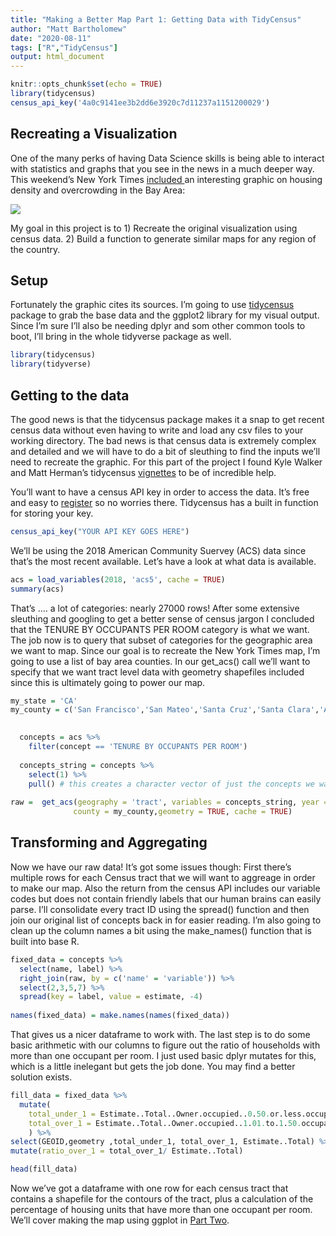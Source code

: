 ```yaml
---
title: "Making a Better Map Part 1: Getting Data with TidyCensus"
author: "Matt Bartholomew"
date: "2020-08-11"
tags: ["R","TidyCensus"]
output: html_document
---
```


```r
knitr::opts_chunk$set(echo = TRUE)
library(tidycensus)
census_api_key('4a0c9141ee3b2dd6e3920c7d11237a1151200029')

```

## Recreating a Visualization

One of the many perks of having Data Science skills is being able to interact with statistics and graphs that you see in the news in a much deeper way. This weekend's New York Times <a href = 'https://www.nytimes.com/2020/08/01/business/economy/housing-overcrowding-coronavirus.html'> included </a> an interesting graphic on housing density and overcrowding in the Bay Area: 

<img src = 'https://pbs.twimg.com/media/EeWdu85XsAE2NGZ?format=jpg&name=900x900'> 

My goal in this project is to 1) Recreate the original visualization using census data. 2) Build a function to generate similar maps for any region of the country. 

## Setup

Fortunately the graphic cites its sources. I'm going to use <a href = 'https://github.com/walkerke/tidycensus'> tidycensus </a> package to grab the base data and the ggplot2 library for my visual output. Since I'm sure I'll also be needing dplyr and som other common tools to boot, I'll bring in the whole tidyverse package as well. 

```r
library(tidycensus)
library(tidyverse)
```

## Getting to the data 

The good news is that the tidycensus package makes it a snap to get recent census data without even having to write and load any csv files to your working directory. The bad news is that census data is extremely complex and detailed and we will have to do a bit of sleuthing to find the inputs we'll need to recreate the graphic. For this part of the project I found Kyle Walker and Matt Herman's tidycensus <a href = 'https://walker-data.com/tidycensus/index.html'>vignettes</a> to be of incredible help. 

You'll want to have a census API key in order to access the data. It's free and easy to <a href = 'http://api.census.gov/data/key_signup.html'> register</a> so no worries there. Tidycensus has a built in function for storing your key.

```r
census_api_key("YOUR API KEY GOES HERE")
```
We'll be using the 2018 American Community Suervey (ACS) data since that's the most recent available. Let's have a look at what data is available. 

```r
acs = load_variables(2018, 'acs5', cache = TRUE) 
summary(acs)

```

That's .... a lot of categories: nearly 27000 rows! After some extensive sleuthing and googling to get a better sense of census jargon I concluded that the TENURE BY OCCUPANTS PER ROOM category is what we want. The job now is to query that subset of categories for the geographic area we want to map. Since our goal is to recreate the New York Times map, I'm going to use a list of bay area counties. In our get_acs() call we'll want to specify that we want tract level data with geometry shapefiles included since this is ultimately going to power our map.
```r
my_state = 'CA'
my_county = c('San Francisco','San Mateo','Santa Cruz','Santa Clara','Alameda','Contra Costa')

  
  concepts = acs %>% 
    filter(concept == 'TENURE BY OCCUPANTS PER ROOM')
  
  concepts_string = concepts %>% 
    select(1) %>% 
    pull() # this creates a character vector of just the concepts we want
  
raw =  get_acs(geography = 'tract', variables = concepts_string, year = 2018, state = my_state, 
              county = my_county,geometry = TRUE, cache = TRUE) 
```

## Transforming and Aggregating

Now we have our raw data! It's got some issues though: First there's multiple rows for each Census tract that we will want to aggreage in order to make our map. Also the return from the census API includes our variable codes but does not contain friendly labels that our human brains can easily parse. I'll consolidate every tract ID using the spread() function and then join our original list of concepts back in for easier reading. I'm also going to clean up the column names a bit using the make_names() function that is built into base R. 

```r
fixed_data = concepts %>% 
  select(name, label) %>% 
  right_join(raw, by = c('name' = 'variable')) %>% 
  select(2,3,5,7) %>% 
  spread(key = label, value = estimate, -4)
  
names(fixed_data) = make.names(names(fixed_data))
```

That gives us a nicer dataframe to work with. The last step is to do some basic arithmetic with our columns to figure out the ratio of households with more than one occupant per room. I just used basic dplyr mutates for this, which is a little inelegant but gets the job done. You may find a better solution exists. 

```r
fill_data = fixed_data %>% 
  mutate(
    total_under_1 = Estimate..Total..Owner.occupied..0.50.or.less.occupants.per.room + Estimate..Total..Owner.occupied..0.51.to.1.00.occupants.per.room +    Estimate..Total..Renter.occupied..0.50.or.less.occupants.per.room + Estimate..Total..Renter.occupied..0.51.to.1.00.occupants.per.room,
    total_over_1 = Estimate..Total..Owner.occupied..1.01.to.1.50.occupants.per.room + Estimate..Total..Owner.occupied..1.51.to.2.00.occupants.per.room +    Estimate..Total..Owner.occupied..2.01.or.more.occupants.per.room + Estimate..Total..Renter.occupied..1.01.to.1.50.occupants.per.room + Estimate..Total..Renter.occupied..1.51.to.2.00.occupants.per.room + Estimate..Total..Renter.occupied..2.01.or.more.occupants.per.room
    ) %>% 
select(GEOID,geometry ,total_under_1, total_over_1, Estimate..Total) %>% 
mutate(ratio_over_1 = total_over_1/ Estimate..Total)

head(fill_data)

```

Now we've got a dataframe with one row for each census tract that contains a shapefile for the contours of the tract, plus a calculation of the percentage of housing units that have more than one occupant per room. We'll cover making the map using ggplot in <a href = '/posts/Census_Maps_Part2'>Part Two</a>.
